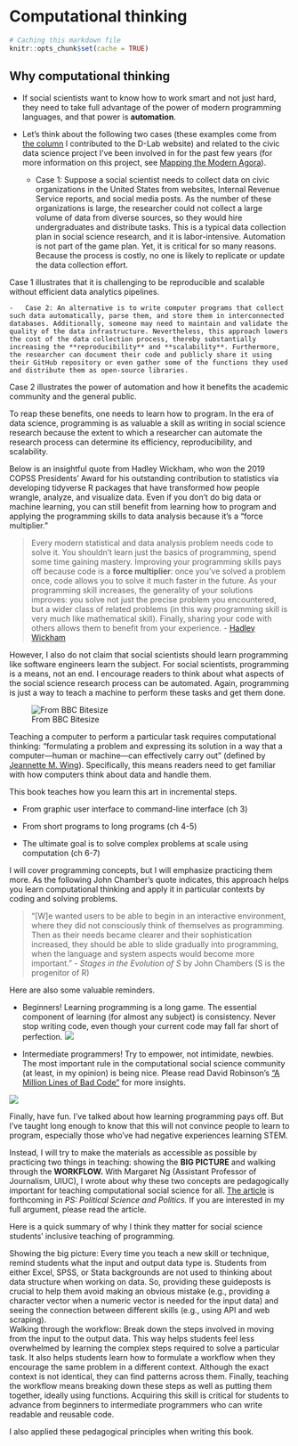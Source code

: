 # Computational thinking {#motivation}

```r
# Caching this markdown file 
knitr::opts_chunk$set(cache = TRUE)
```

## Why computational thinking

-   If social scientists want to know how to work smart and not just hard, they need to take full advantage of the power of modern programming languages, and that power is **automation**.

-   Let's think about the following two cases (these examples come from [the column](https://dlab.berkeley.edu/blog/why-teaching-social-scientists-how-code-professional-important) I contributed to the D-Lab website) and related to the civic data science project I've been involved in for the past few years (for more information on this project, see [Mapping the Modern Agora](https://snfagora.jhu.edu/project/mapping-the-modern-agora/)). 

    -   Case 1: Suppose a social scientist needs to collect data on civic organizations in the United States from websites, Internal Revenue Service reports, and social media posts. As the number of these organizations is large, the researcher could not collect a large volume of data from diverse sources, so they would hire undergraduates and distribute tasks. This is a typical data collection plan in social science research, and it is labor-intensive. Automation is not part of the game plan. Yet, it is critical for so many reasons. Because the process is costly, no one is likely to replicate or update the data collection effort.

Case 1 illustrates that it is challenging to be reproducible and scalable without efficient data analytics pipelines.

    -   Case 2: An alternative is to write computer programs that collect such data automatically, parse them, and store them in interconnected databases. Additionally, someone may need to maintain and validate the quality of the data infrastructure. Nevertheless, this approach lowers the cost of the data collection process, thereby substantially increasing the **reproducibility** and **scalability**. Furthermore, the researcher can document their code and publicly share it using their GitHub repository or even gather some of the functions they used and distribute them as open-source libraries.

Case 2 illustrates the power of automation and how it benefits the academic community and the general public.

To reap these benefits, one needs to learn how to program. In the era of data science, programming is as valuable a skill as writing in social science research because the extent to which a researcher can automate the research process can determine its efficiency, reproducibility, and scalability.

Below is an insightful quote from Hadley Wickham, who won the 2019 COPSS Presidents' Award for his outstanding contribution to statistics via developing tidyverse R packages that have transformed how people wrangle, analyze, and visualize data. Even if you don't do big data or machine learning, you can still benefit from learning how to program and applying the programming skills to data analysis because it's a "force multiplier."  

> Every modern statistical and data analysis problem needs code to solve it. You shouldn't learn just the basics of programming, spend some time gaining mastery. Improving your programming skills pays off because code is a **force multiplier**: once you've solved a problem once, code allows you to solve it much faster in the future. As your programming skill increases, the generality of your solutions improves: you solve not just the precise problem you encountered, but a wider class of related problems (in this way programming skill is very much like mathematical skill). Finally, sharing your code with others allows them to benefit from your experience. - [Hadley Wickham](https://imstat.org/2014/12/16/hadley-wickham-impact-the-world-by-being-useful/)

However, I also do not claim that social scientists should learn programming like software engineers learn the subject. For social scientists, programming is a means, not an end. I encourage readers to think about what aspects of the social science research process can be automated. Again, programming is just a way to teach a machine to perform these tasks and get them done.

![From BBC Bitesize](https://bam.files.bbci.co.uk/bam/live/content/znmb87h/large)

Teaching a computer to perform a particular task requires computational thinking: "formulating a problem and expressing its solution in a way that a computer—human or machine—can effectively carry out" (defined by [Jeannette M. Wing](http://www.cs.cmu.edu/afs/cs/usr/wing/www/publications/Wing06.pdf)). Specifically, this means readers need to get familiar with how computers think about data and handle them. 

This book teaches how you learn this art in incremental steps.

-   From graphic user interface to command-line interface (ch 3)

-   From short programs to long programs (ch 4-5)

-   The ultimate goal is to solve complex problems at scale using computation (ch 6-7)

I will cover programming concepts, but I will emphasize practicing them more. As the following John Chamber's quote indicates, this approach helps you learn computational thinking and apply it in particular contexts by coding and solving problems. 

> "[W]e wanted users to be able to begin in an interactive environment, where they did not consciously think of themselves as programming. Then as their needs became clearer and their sophistication increased, they should be able to slide gradually into programming, when the language and system aspects would become more important." - *Stages in the Evolution of S* by John Chambers (S is the progenitor of R)

Here are also some valuable reminders. 

-   Beginners! Learning programming is a long game. The essential component of learning (for almost any subject) is consistency. Never stop writing code, even though your current code may fall far short of perfection.
    ![](misc/wickham.png)

-   Intermediate programmers! Try to empower, not intimidate, newbies. The most important rule in the computational social science community (at least, in my opinion) is being nice. Please read David Robinson's ["A Million Lines of Bad Code"](http://varianceexplained.org/programming/bad-code/) for more insights.

![](http://imgs.xkcd.com/comics/code_quality.png)

Finally, have fun. I've talked about how learning programming pays off. But I've taught long enough to know that this will not convince people to learn to program, especially those who've had negative experiences learning STEM. 

Instead, I will try to make the materials as accessible as possible by practicing two things in teaching: showing the **BIG PICTURE** and walking through the **WORKFLOW.** With Margaret Ng (Assistant Professor of Journalism, UIUC), I wrote about why these two concepts are pedagogically important for teaching computational social science for all. [The article](https://osf.io/preprints/socarxiv/pf7n6/?fbclid=IwAR2ZI0yw_pehS0mxAmeUBOGpzIhiO2LMUPGBzBLTLNo4C2HrJSoH9uZhgTY) is forthcoming in *PS: Political Science and Politics.* If you are interested in my full argument, please read the article. 

Here is a quick summary of why I think they matter for social science students' inclusive teaching of programming.  

Showing the big picture: Every time you teach a new skill or technique, remind students what the input and output data type is. Students from either Excel, SPSS, or Stata backgrounds are not used to thinking about data structure when working on data. So, providing these guideposts is crucial to help them avoid making an obvious mistake (e.g., providing a character vector when a numeric vector is needed for the input data) and seeing the connection between different skills (e.g., using API and web scraping).  
Walking through the workflow: Break down the steps involved in moving from the input to the output data. This way helps students feel less overwhelmed by learning the complex steps required to solve a particular task. It also helps students learn how to formulate a workflow when they encourage the same problem in a different context. Although the exact context is not identical, they can find patterns across them. Finally, teaching the workflow means breaking down these steps as well as putting them together, ideally using functions. Acquiring this skill is critical for students to advance from beginners to intermediate programmers who can write readable and reusable code.

I also applied these pedagogical principles when writing this book.
